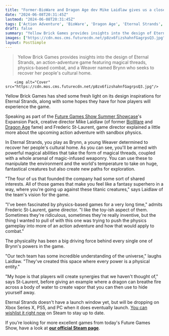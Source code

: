 ```yaml
---
title: "Former-BioWare and Dragon Age dev Mike Laidlaw gives us a closer look at his new action-adventure Eternal Strands"
date: "2024-06-08T20:31:45Z"
lastmod: "2024-06-08T20:31:45Z"
tags: ['Action Adventure', 'BioWare', 'Dragon Age', 'Eternal Strands', 'Future Games Show', 'PC', 'PS5', 'Sandbox Physics', 'Steam', 'Xbox Series X']
draft: false
summary: "Yellow Brick Games provides insights into the design of Eternal Strands, an action-adventure game featuring magical threads, physics-based combat, and a Weaver named Brynn who seeks to recover her people's cultural home."
images: ["https://cdn.mos.cms.futurecdn.net/p8zx6fizshahnfGagrpsQ3.jpg"]
layout: PostSimple
---
```

> Yellow Brick Games provides insights into the design of Eternal Strands, an action-adventure game featuring magical threads, physics-based combat, and a Weaver named Brynn who seeks to recover her people's cultural home.


        <img alt="Cover" src="https://cdn.mos.cms.futurecdn.net/p8zx6fizshahnfGagrpsQ3.jpg"/>
        
Yellow Brick Games has shed some fresh light on its design inspirations for Eternal Strands, along with some hopes they have for how players will experience the game. 

Speaking as part of the [Future Games Show Summer Showcase](https://www.gamesradar.com/future-games-show/)'s Expansion Pack, creative director Mike Laidlaw (of former [BioWare](https://www.gamesradar.com/tag/bioware/) and [Dragon Age](https://www.gamesradar.com/tag/dragon-age/) fame) and Frederic St-Laurent, game director explained a little more about the upcoming action adventure with sandbox physics.

In Eternal Strands, you play as Brynn, a young Weaver determined to recover her people's cultural home. As you can see, you'll be armed with powerful magical abilities that take the form of magical threads, coupled with a whole arsenal of magic-infused weaponry. You can use these to manipulate the environment and the world's temperature to take on huge, fantastical creatures but also create new paths for exploration. 

"The four of us that founded the company had some sort of shared interests. All of those games that make you feel like a fantasy superhero in a way, where you're going up against these titanic creatures," says Laidlaw of the team's vision for the game. 

"I've been fascinated by physics-based games for a very long time," admits Frederic St-Laurent, game director. "I like the toy-ish aspect of them. Sometimes they're ridiculous, sometimes they're really inventive, but the thing I wanted to pull of with this one was trying to push the physics gameplay into more of an action adventure and how that would apply to combat."

The physicality has been a big driving force behind every single one of Brynn's powers in the game.

"Our tech team has some incredible understanding of the universe," laughs Laidlaw. "They've created this space where every power is a physical entity."

"My hope is that players will create synergies that we haven't thought of," says St-Laurent, before giving an example where a dragon can breathe fire across a body of water to create vapor that you can then use to hide yourself away.

Eternal Strands doesn't have a launch window yet, but will be dropping on Xbox Series X, PS5, and PC when it does eventually launch. [You can wishlist it right now](https://store.steampowered.com/app/1491410/Eternal_Strands/) on Steam to stay up to date. 

If you’re looking for more excellent games from today's Future Games Show, have a look at [<strong>our official Steam page</strong>](https://store.steampowered.com/sale/futuregamesshow).
        